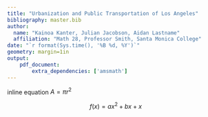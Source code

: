 ```yaml
---
title: "Urbanization and Public Transportation of Los Angeles"
bibliography: master.bib
author: 
  name: "Kainoa Kanter, Julian Jacobson, Aidan Lastname"
  affiliation: "Math 28, Professor Smith, Santa Monica College"
date: "`r format(Sys.time(), '%B %d, %Y')`"
geometry: margin=1in
output:
    pdf_document:
        extra_dependencies: ['amsmath']
---
```


inline equation $A = \pi r^2$

$$
f(x) = ax^2+bx+x
$$